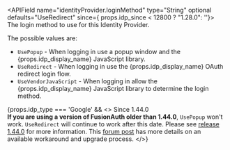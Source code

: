 
<APIField name="identityProvider.loginMethod" type="String" optional defaults="UseRedirect" since={ props.idp_since < 12800 ? "1.28.0": ''}>
  The login method to use for this Identity Provider.

  The possible values are:

   * `UsePopup` - When logging in use a popup window and the {props.idp_display_name} JavaScript library.
   * `UseRedirect` - When logging in use the {props.idp_display_name} OAuth redirect login flow.
   * `UseVendorJavaScript` - When logging in allow the {props.idp_display_name} JavaScript library to determine the login method.

  {props.idp_type === 'Google' && <>
    <span class="text-green-600">Since 1.44.0</span> <br/>
    <strong>If you are using a version of FusionAuth older than 1.44.0</strong>, <code>UsePopup</code> won't work. <code>UseRedirect</code> will continue to work after this date. Please see [release 1.44.0](/docs/release-notes/#version-1-44-0) for more information. This <a href="/community/forum/topic/2329/upcoming-google-identity-provider-changes">forum post</a> has more details on an available workaround and upgrade process.
  </>}
</APIField>
